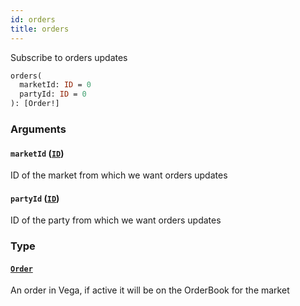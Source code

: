 ```yaml
---
id: orders
title: orders
---
```


Subscribe to orders updates

```graphql
orders(
  marketId: ID = 0
  partyId: ID = 0
): [Order!]

```

### Arguments

#### `marketId` ([`ID`](/graphql/scalars/id))

ID of the market from which we want orders updates

#### `partyId` ([`ID`](/graphql/scalars/id))

ID of the party from which we want orders updates

### Type

#### [`Order`](/graphql/objects/order)

An order in Vega, if active it will be on the OrderBook for the market
